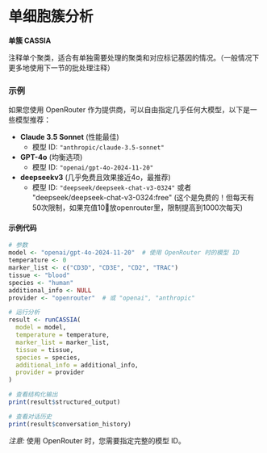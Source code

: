 # 单细胞簇分析

**单簇 CASSIA**

注释单个聚类，适合有单独需要处理的聚类和对应标记基因的情况。（一般情况下更多地使用下一节的批处理注释）

### 示例

如果您使用 OpenRouter 作为提供商，可以自由指定几乎任何大模型，以下是一些模型推荐：

- **Claude 3.5 Sonnet** (性能最佳)
    - 模型 ID: `"anthropic/claude-3.5-sonnet"`
- **GPT-4o** (均衡选项)
    - 模型 ID: `"openai/gpt-4o-2024-11-20"`
- **deepseekv3** (几乎免费且效果接近4o，最推荐)
    - 模型 ID: `"deepseek/deepseek-chat-v3-0324"` 或者 "deepseek/deepseek-chat-v3-0324:free" (这个是免费的！但每天有50次限制，如果充值10🔪放openrouter里，限制提高到1000次每天)


#### 示例代码

```R
# 参数
model <- "openai/gpt-4o-2024-11-20"  # 使用 OpenRouter 时的模型 ID
temperature <- 0
marker_list <- c("CD3D", "CD3E", "CD2", "TRAC")
tissue <- "blood"
species <- "human"
additional_info <- NULL
provider <- "openrouter"  # 或 "openai", "anthropic"

# 运行分析
result <- runCASSIA(
  model = model,
  temperature = temperature,
  marker_list = marker_list,
  tissue = tissue,
  species = species,
  additional_info = additional_info,
  provider = provider
)

# 查看结构化输出
print(result$structured_output)

# 查看对话历史
print(result$conversation_history)
```

_注意:_ 使用 OpenRouter 时，您需要指定完整的模型 ID。